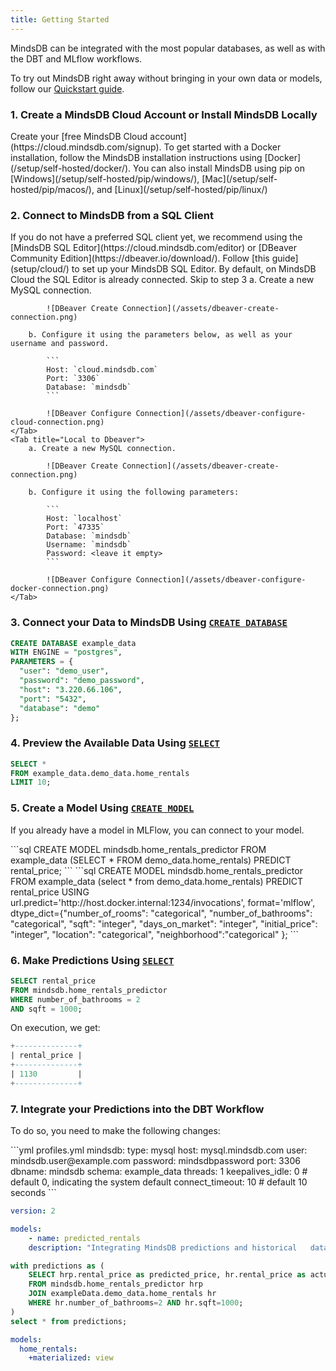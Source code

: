 ```yaml
---
title: Getting Started
---
```


MindsDB can be integrated with the most popular databases, as well as with the DBT and MLflow workflows.

To try out MindsDB right away without bringing in your own data or models, follow our [Quickstart guide](/quickstart/).

### 1. Create a MindsDB Cloud Account or Install MindsDB Locally

<Tabs>
  <Tab title="MindsDB Cloud">
    Create your [free MindsDB Cloud account](https://cloud.mindsdb.com/signup).
  </Tab>
  <Tab title="Docker">
    To get started with a Docker installation, follow the MindsDB installation
    instructions using [Docker](/setup/self-hosted/docker/).
  </Tab>
  <Tab title="pip">
    You can also install MindsDB using pip on
    [Windows](/setup/self-hosted/pip/windows/),
    [Mac](/setup/self-hosted/pip/macos/), and [Linux](/setup/self-hosted/pip/linux/)
  </Tab>
</Tabs>

### 2. Connect to MindsDB from a SQL Client

<Tip>
  If you do not have a preferred SQL client yet, we recommend using the [MindsDB
  SQL Editor](https://cloud.mindsdb.com/editor) or [DBeaver Community
  Edition](https://dbeaver.io/download/). Follow [this guide](setup/cloud/) to
  set up your MindsDB SQL Editor.
</Tip>

<Tabs>
    <Tab title="MindsDB Cloud">
        By default, on MindsDB Cloud the SQL Editor is already connected. Skip to step 3
    </Tab>
    <Tab title="MindsDB Cloud to Dbeaver">
        a. Create a new MySQL connection.

            ![DBeaver Create Connection](/assets/dbeaver-create-connection.png)

        b. Configure it using the parameters below, as well as your username and password.

            ```
            Host: `cloud.mindsdb.com`
            Port: `3306`
            Database: `mindsdb`
            ```

            ![DBeaver Configure Connection](/assets/dbeaver-configure-cloud-connection.png)
    </Tab>
    <Tab title="Local to Dbeaver">
        a. Create a new MySQL connection.

            ![DBeaver Create Connection](/assets/dbeaver-create-connection.png)

        b. Configure it using the following parameters:

            ```
            Host: `localhost`
            Port: `47335`
            Database: `mindsdb`
            Username: `mindsdb`
            Password: <leave it empty>
            ```

            ![DBeaver Configure Connection](/assets/dbeaver-configure-docker-connection.png)
    </Tab>

</Tabs>

### 3. Connect your Data to MindsDB Using [`CREATE DATABASE`](https://docs.mindsdb.com/sql/create/databases/)

```sql
CREATE DATABASE example_data
WITH ENGINE = "postgres",
PARAMETERS = {
  "user": "demo_user",
  "password": "demo_password",
  "host": "3.220.66.106",
  "port": "5432",
  "database": "demo"
};
```

### 4. Preview the Available Data Using [`SELECT`](/sql/api/select/)

```sql
SELECT *
FROM example_data.demo_data.home_rentals
LIMIT 10;
```

### 5. Create a Model Using [`CREATE MODEL`](/sql/create/predictor/)

If you already have a model in MLFlow, you can connect to your model.

<Tabs>
    <Tab title="MindsDB creates my model">
        ```sql
        CREATE MODEL mindsdb.home_rentals_predictor
        FROM example_data
            (SELECT * FROM demo_data.home_rentals)
        PREDICT rental_price;
        ```
    </Tab>
    <Tab title="My model is in MLflow">
        ```sql
        CREATE MODEL mindsdb.home_rentals_predictor
            FROM example_data (select * from demo_data.home_rentals)
            PREDICT rental_price
            USING url.predict='http://host.docker.internal:1234/invocations',
            format='mlflow',
            dtype_dict={"number_of_rooms": "categorical", "number_of_bathrooms": "categorical", "sqft": "integer", "days_on_market": "integer",
                        "initial_price": "integer", "location": "categorical", "neighborhood":"categorical" };
        ```
    </Tab>

</Tabs>

### 6. Make Predictions Using [`SELECT`](/sql/api/select/)

```sql
SELECT rental_price
FROM mindsdb.home_rentals_predictor
WHERE number_of_bathrooms = 2
AND sqft = 1000;
```

On execution, we get:

```sql
+--------------+
| rental_price |
+--------------+
| 1130         |
+--------------+
```

### 7. Integrate your Predictions into the DBT Workflow

To do so, you need to make the following changes:

<CodeGroup>
```yml profiles.yml
mindsdb:
    type: mysql
    host: mysql.mindsdb.com
    user: mindsdb.user@example.com
    password: mindsdbpassword
    port: 3306
    dbname: mindsdb
    schema: example_data
    threads: 1
    keepalives_idle: 0 # default 0, indicating the system default
    connect_timeout: 10 # default 10 seconds
```

```yml schema.yml
version: 2

models:
    - name: predicted_rentals
    description: "Integrating MindsDB predictions and historical   data"
```

```sql predicted_rentals.sql
with predictions as (
    SELECT hrp.rental_price as predicted_price, hr.rental_price as actual_price
    FROM mindsdb.home_rentals_predictor hrp
    JOIN exampleData.demo_data.home_rentals hr
    WHERE hr.number_of_bathrooms=2 AND hr.sqft=1000;
)
select * from predictions;
```

```yml dbt_project.yml
models:
  home_rentals:
    +materialized: view
```

</CodeGroup>
